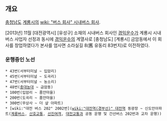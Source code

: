 == 개요 ==
[[충청남도]] [[계룡시]]의 [[wiki: "버스 회사" 시내버스 회사]].

[2013년] 11월 [대전광역시] [유성구] 소재의 시내버스 회사인 [[경익운수]]가 계룡시 시내버스 사업자 선정과 동시에 [[경익운수]]의 계열사로 [충청남도] [계룡시] 금암동에서 이 회사를 창업하였다가 본사를 엄사면 소라실길 8(舊 유동리 83번지)로 이전하였다. 

=== 운행중인 노선 ===
 * 43번(서부터미널 ~ 입암리)
 * 45번(서부터미널 ~ 도곡리)
 * 47번(서부터미널 ~ 농소리)
 * 48번([[충남대학교|충대농대]] ~ 금암동)
 * 100번(입암리 ~ 품안마을)
 * 200번(도곡리 ~ 품안마을)
 * 300번(무상사 ~ 더 샾 아파트)
 * [wiki:"대전 버스 202" 2002번]([[wiki:"대전역(경부선)" 대전역]] 동광장 ~ 신도안아파트([[계룡버스]], [[산호교통]], [[선진여객]], [[대전교통]]과 공동 운행 및 간선버스 202번과 교차 운행))
